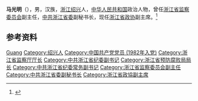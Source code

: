 {{Otheruses|other=名为马光明的其他人物|马光明}}

'''马光明'''（{{bd|1960年|6月|}}），男，汉族，[[浙江|浙江]][[绍兴|绍兴]]人，[[中华人民共和国|中华人民共和国]]政治人物，曾任[[浙江省监察委员会|浙江省监察委员会]]副主任，[[中共浙江省委|中共浙江省委]]副秘书长，现任[[浙江省政协|浙江省政协]]副主席。<ref>{{Cite web|title=浙江省新一届政协主席、副主席简历(主席葛慧君)_——国家经济门户|url=http://district.ce.cn/newarea/sddy/201801/29/t20180129_27947473_8.shtml|accessdate=2020-07-02|work=中国经济网|archive-date=2020-07-02|archive-url=https://web.archive.org/web/20200702213727/http://district.ce.cn/newarea/sddy/201801/29/t20180129_27947473_8.shtml|dead-url=no}}</ref>

== 参考资料 ==
{{reflist}}

{{中国人物小作品}}
{{浙江省领导人}}

{{Authority control}}
{{DEFAULTSORT:Ma马}}
[[Category:马姓|Guang]]
[[Category:绍兴人|Category:绍兴人]]
[[Category:中国共产党党员_(1982年入党)|Category:中国共产党党员 (1982年入党)]]
[[Category:浙江省监察厅厅长|Category:浙江省监察厅厅长]]
[[Category:中共浙江省纪委副书记|Category:中共浙江省纪委副书记]]
[[Category:浙江省预防腐败局局长|Category:浙江省预防腐败局局长]]
[[Category:中共浙江省纪委常务副书记|Category:中共浙江省纪委常务副书记]]
[[Category:浙江省监察委员会副主任|Category:浙江省监察委员会副主任]]
[[Category:中共浙江省委副秘书长|Category:中共浙江省委副秘书长]]
[[Category:浙江省政協副主席|Category:浙江省政協副主席]]
